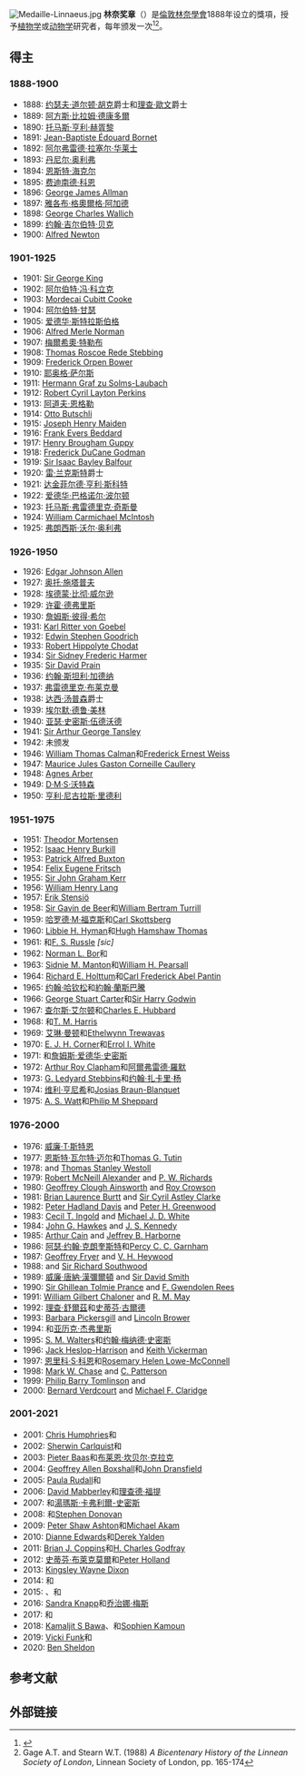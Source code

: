[[Image:Medaille-Linnaeus.jpg|thumb]]
'''林奈奖章'''（{{lang-en|Linnean Medal}}）是[[倫敦林奈學會|倫敦林奈學會]]1888年设立的獎項，授予[[植物学|植物学]]或[[动物学|动物学]]研究者，每年颁发一次<ref>{{cite web|url=https://www.linnean.org/the-society/medals-awards-prizes-grants/the-linnean-medal|title=The Linnean Medal|website=The Linnean Society|access-date=7 June 2019|archive-date=2021-02-20|archive-url=https://web.archive.org/web/20210220003136/https://www.linnean.org/the-society/medals-awards-prizes-grants/the-linnean-medal|dead-url=no}}</ref><ref>Gage A.T. and Stearn W.T. (1988) ''A Bicentenary History of the Linnean Society of London'', Linnean Society of London, pp. 165-174</ref>。
==得主==
===1888-1900===
*1888: [[约瑟夫·道尔顿·胡克|约瑟夫·道尔顿·胡克]]爵士和[[理查·歐文|理查·歐文]]爵士
*1889: [[阿方斯·比拉姆·德康多爾|阿方斯·比拉姆·德康多爾]]
*1890: [[托马斯·亨利·赫胥黎|托马斯·亨利·赫胥黎]]
*1891: [[Jean-Baptiste_Édouard_Bornet|Jean-Baptiste Édouard Bornet]]
*1892: [[阿尔弗雷德·拉塞尔·华莱士|阿尔弗雷德·拉塞尔·华莱士]]
*1893: [[丹尼尔·奥利弗|丹尼尔·奥利弗]]
*1894: [[恩斯特·海克尔|恩斯特·海克尔]]
*1895: [[费迪南德·科恩|费迪南德·科恩]]
*1896: [[George_James_Allman|George James Allman]]
*1897: [[雅各布·格奧爾格·阿加德|雅各布·格奧爾格·阿加德]]
*1898: [[George_Charles_Wallich|George Charles Wallich]]
*1899: [[约翰·吉尔伯特·贝克|约翰·吉尔伯特·贝克]]
*1900: [[Alfred_Newton|Alfred Newton]]

===1901-1925===
*1901: [[George_King_(botanist)|Sir George King]]
*1902: [[阿尔伯特·冯·科立克|阿尔伯特·冯·科立克]]
*1903: [[Mordecai_Cubitt_Cooke|Mordecai Cubitt Cooke]]
*1904: [[阿尔伯特·甘瑟|阿尔伯特·甘瑟]]
*1905: [[爱德华·斯特拉斯伯格|爱德华·斯特拉斯伯格]]
*1906: [[Alfred_Merle_Norman|Alfred Merle Norman]]
*1907: [[梅爾希奧·特勒布|梅爾希奧·特勒布]]
*1908: [[Thomas_Roscoe_Rede_Stebbing|Thomas Roscoe Rede Stebbing]]
*1909: [[Frederick_Orpen_Bower|Frederick Orpen Bower]]
*1910: [[耶奥格·萨尔斯|耶奥格·萨尔斯]]
*1911: [[Hermann_Graf_zu_Solms-Laubach|Hermann Graf zu Solms-Laubach]]
*1912: [[Robert_Cyril_Layton_Perkins|Robert Cyril Layton Perkins]]
*1913: [[阿道夫·恩格勒|阿道夫·恩格勒]]
*1914: [[Otto_Butschli|Otto Butschli]]
*1915: [[Joseph_Henry_Maiden|Joseph Henry Maiden]]
*1916: [[Frank_Evers_Beddard|Frank Evers Beddard]]
*1917: [[Henry_Brougham_Guppy|Henry Brougham Guppy]]
*1918: [[Frederick_DuCane_Godman|Frederick DuCane Godman]]
*1919: [[Isaac_Bayley_Balfour|Sir Isaac Bayley Balfour]]
*1920: [[雷·兰克斯特|雷·兰克斯特]]爵士
*1921: [[达金菲尔德·亨利·斯科特|达金菲尔德·亨利·斯科特]]
*1922: [[爱德华·巴格诺尔·波尔顿|爱德华·巴格诺尔·波尔顿]]
*1923: [[托马斯·弗雷德里克·奇斯曼|托马斯·弗雷德里克·奇斯曼]]
*1924: [[William_Carmichael_McIntosh|William Carmichael McIntosh]]
*1925: [[弗朗西斯·沃尔·奥利弗|弗朗西斯·沃尔·奥利弗]]

===1926-1950===
*1926: [[Edgar_Johnson_Allen|Edgar Johnson Allen]]
*1927: [[奥托·施塔普夫|奥托·施塔普夫]]
*1928: [[埃德蒙·比彻·威尔逊|埃德蒙·比彻·威尔逊]]
*1929: [[许霍·德弗里斯|许霍·德弗里斯]]
*1930: [[詹姆斯·彼得·希尔|詹姆斯·彼得·希尔]]
*1931: [[Karl_Ritter_von_Goebel|Karl Ritter von Goebel]]
*1932: [[Edwin_Stephen_Goodrich|Edwin Stephen Goodrich]]
*1933: [[Robert_Hippolyte_Chodat|Robert Hippolyte Chodat]]
*1934: [[Sidney_Frederic_Harmer|Sir Sidney Frederic Harmer]]
*1935: [[David_Prain|Sir David Prain]]
*1936: [[约翰·斯坦利·加德纳|约翰·斯坦利·加德纳]]
*1937: [[弗雷德里克·布莱克曼|弗雷德里克·布莱克曼]]
*1938: [[达西·汤普森|达西·汤普森]]爵士
*1939: [[埃尔默·德鲁·美林|埃尔默·德鲁·美林]]
*1940: [[亚瑟·史密斯·伍德沃德|亚瑟·史密斯·伍德沃德]]
*1941: [[Arthur_Tansley|Sir Arthur George Tansley]]
*1942: 未颁发
*1946: [[William_Thomas_Calman|William Thomas Calman]]和[[Frederick_Ernest_Weiss|Frederick Ernest Weiss]]
*1947: [[Maurice_Jules_Gaston_Corneille_Caullery|Maurice Jules Gaston Corneille Caullery]]
*1948: [[Agnes_Arber|Agnes Arber]]
*1949: [[D·M·S·沃特森|D·M·S·沃特森]]
*1950: [[亨利·尼古拉斯·里德利|亨利·尼古拉斯·里德利]]

===1951-1975===
*1951: [[Ole_Theodor_Jensen_Mortensen|Theodor Mortensen]]
*1952: [[Isaac_Henry_Burkill|Isaac Henry Burkill]]
*1953: [[Patrick_Alfred_Buxton|Patrick Alfred Buxton]]
*1954: [[Felix_Eugene_Fritsch|Felix Eugene Fritsch]]
*1955: [[John_Graham_Kerr|Sir John Graham Kerr]]
*1956: [[William_Henry_Lang|William Henry Lang]]
*1957: [[Erik_Stensiö|Erik Stensiö]]
*1958: [[Gavin_de_Beer|Sir Gavin de Beer]]和[[William_Bertram_Turrill|William Bertram Turrill]]
*1959: [[哈罗德·M·福克斯|哈罗德·M·福克斯]]和[[Carl_Skottsberg|Carl Skottsberg]]
*1960: [[Libbie_H._Hyman|Libbie H. Hyman]]和[[Hugh_Hamshaw_Thomas|Hugh Hamshaw Thomas]]
*1961: {{ill|Edmund W. Mason|wd=Q21520076}}和[[Frederick_Stratten_Russell|F. S. Russle]] ''[sic]''<!--The Society website has "F.S. Russle", but "Russell" and this particular person seems more probable -->
*1962: [[Norman_L._Bor|Norman L. Bor]]和{{ill|Guillermo Kuschel|de}}
*1963: [[Sidnie_M._Manton|Sidnie M. Manton]]和[[William_H._Pearsall|William H. Pearsall]]
*1964: [[Richard_E._Holttum|Richard E. Holttum]]和[[Carl_Frederick_Abel_Pantin|Carl Frederick Abel Pantin]] <!--The Society website has [[C._F._A_Panton|C. F. A Panton]]-->
*1965: [[约翰·哈钦松|约翰·哈钦松]]和[[約翰·蘭斯巴騰|約翰·蘭斯巴騰]]
*1966: [[George_Stuart_Carter|George Stuart Carter]]和[[Harry_Godwin|Sir Harry Godwin]]
*1967: [[查尔斯·艾尔顿|查尔斯·艾尔顿]]和[[Charles_E._Hubbard|Charles E. Hubbard]]
*1968: {{ill|A. Gragan|wd=Q35825076}}和[[T._M._Harris|T. M. Harris]]
*1969: [[艾琳·曼顿|艾琳·曼顿]]和[[Ethelwynn_Trewavas|Ethelwynn Trewavas]]
*1970: [[E._J._H._Corner|E. J. H. Corner]]和[[Errol_I._White|Errol I. White]]
*1971: {{ill|Charles Russell Metcalfe|es}}和[[詹姆斯·爱德华·史密斯|詹姆斯·爱德华·史密斯]]
*1972: [[Arthur_Roy_Clapham|Arthur Roy Clapham]]和[[阿爾弗雷德·羅默|阿爾弗雷德·羅默]]
*1973: [[G._Ledyard_Stebbins|G. Ledyard Stebbins]]和[[约翰·扎卡里·杨|约翰·扎卡里·杨]]
*1974: [[维利·亨尼希|维利·亨尼希]]和[[Josias_Braun-Blanquet|Josias Braun-Blanquet]]
*1975: [[Alexander_Watt|A. S. Watt]]和[[Philip_M_Sheppard|Philip M Sheppard]]

===1976-2000===
*1976: [[威廉·T·斯特恩|威廉·T·斯特恩]]
*1977: [[恩斯特·瓦尔特·迈尔|恩斯特·瓦尔特·迈尔]]和[[Thomas_G._Tutin|Thomas G. Tutin]]
*1978: {{ill|Olav K. H. Hedberg|wd=Q35825487}} and [[Thomas_Stanley_Westoll|Thomas Stanley Westoll]]
*1979: [[Robert_McNeill_Alexander|Robert McNeill Alexander]] and [[P._W._Richards|P. W. Richards]]
*1980: [[Geoffrey_Clough_Ainsworth|Geoffrey Clough Ainsworth]] and [[Roy_Crowson|Roy Crowson]]
*1981: [[Brian_Laurence_Burtt|Brian Laurence Burtt]] and [[Cyril_Clarke|Sir Cyril Astley Clarke]]
*1982: [[Peter_Hadland_Davis|Peter Hadland Davis]] and [[Peter_H._Greenwood|Peter H. Greenwood]]
*1983: [[Cecil_T._Ingold|Cecil T. Ingold]] and [[Michael_J._D._White|Michael J. D. White]]
*1984: [[John_G._Hawkes|John G. Hawkes]] and [[J._S._Kennedy|J. S. Kennedy]]
*1985: [[Arthur_Cain|Arthur Cain]] and [[Jeffrey_B._Harborne|Jeffrey B. Harborne]]
*1986: [[阿瑟·约翰·克朗奎斯特|阿瑟·约翰·克朗奎斯特]]和[[Percy_C._C._Garnham|Percy C. C. Garnham]]
*1987: [[Geoffrey_Fryer|Geoffrey Fryer]] and [[V._H._Heywood|V. H. Heywood]]
*1988: {{ill|John L. Harley|wd=Q35825678}} and [[Richard_Southwood|Sir Richard Southwood]]
*1989: [[威廉·唐納·漢彌爾頓|威廉·唐納·漢彌爾頓]] and [[David_Smith_(botanist)|Sir David Smith]]
*1990: [[Ghillean_Tolmie_Prance|Sir Ghillean Tolmie Prance]] and [[F._Gwendolen_Rees|F. Gwendolen Rees]]
*1991: [[William_Gilbert_Chaloner|William Gilbert Chaloner]] and [[R._M._May|R. M. May]]
*1992: [[理查·舒爾茲|理查·舒爾茲]]和[[史蒂芬·古爾德|史蒂芬·古爾德]]
*1993: [[Barbara_Pickersgill|Barbara Pickersgill]] and [[Lincoln_Brower|Lincoln Brower]]
*1994: {{ill|F. E. Round|wd=Q35825846}}和[[亚历克·杰弗里斯|亚历克·杰弗里斯]]
*1995: [[Max_Walters|S. M. Walters]]和[[约翰·梅纳德·史密斯|约翰·梅纳德·史密斯]]
*1996: [[Jack_Heslop-Harrison|Jack Heslop-Harrison]] and [[Keith_Vickerman|Keith Vickerman]]
*1997: [[恩里科·科恩|恩里科·S·科恩]]和[[Rosemary_Helen_Lowe-McConnell|Rosemary Helen Lowe-McConnell]]
*1998: [[Mark_W._Chase|Mark W. Chase]] and [[Colin_Patterson_(biologist)|C. Patterson]]
*1999: [[Philip_Barry_Tomlinson|Philip Barry Tomlinson]] and {{ill|Q. Bone|wd=Q35825945}}
*2000: [[Bernard_Verdcourt|Bernard Verdcourt]] and [[Michael_F._Claridge|Michael F. Claridge]]

===2001-2021===
*2001: [[Chris_Humphries|Chris Humphries]]和{{ill|Gareth J. Nelson|wd=Q35427695}}
*2002: [[Sherwin_Carlquist|Sherwin Carlquist]]和{{ill|William J. Kennedy (biologist)|lt=William J. Kennedy|wd=Q35826069}}
*2003: [[Pieter_Baas|Pieter Baas]]和[[布莱恩·坎贝尔·克拉克|布莱恩·坎贝尔·克拉克]]
*2004: [[Geoffrey_Allen_Boxshall|Geoffrey Allen Boxshall]]和[[John_Dransfield|John Dransfield]]
*2005: [[Paula_Rudall|Paula Rudall]]和{{ill|Andrew Smith (scientist)|lt=Andrew Smith|de|Andrew Smith (Paläontologe)}}
*2006: [[David_Mabberley|David Mabberley]]和[[理查德·福提|理查德·福提]]
*2007: {{ill|Phil Cribb|de|Phillip Cribb|ru|Крибб, Филипп Джеймс|es|Phillip James Cribb|nl}}和[[湯瑪斯·卡弗利爾-史密斯|湯瑪斯·卡弗利爾-史密斯]]
*2008: {{ill|Jeffrey Duckett|nl}}和[[Stephen_Donovan|Stephen Donovan]]
*2009: [[Peter_Shaw_Ashton|Peter Shaw Ashton]]和[[Michael_Akam|Michael Akam]]
*2010: [[Dianne_Edwards|Dianne Edwards]]和[[Derek_Yalden|Derek Yalden]]
*2011: [[Brian_J._Coppins|Brian J. Coppins]]和[[H._Charles_Godfray|H. Charles Godfray]]
*2012: [[史蒂芬·布萊克莫爾|史蒂芬·布萊克莫爾]]和[[Peter_Holland_(zoologist)|Peter Holland]]
*2013: [[Kingsley_Wayne_Dixon|Kingsley Wayne Dixon]]
*2014: {{ill|Niels Peder Kristensen|it}}和{{ill|Hans Walter Lack|es}}
*2015: {{ill|Engik Soepadmo|wd=Q35831046}}、{{ill|Claus Nielsen (biologist)|lt=Claus Nielsen|wd=Q29032460}}和{{ill|Rosmarie Honegger|wd=Q21391621}}
*2016: [[Sandra_Knapp|Sandra Knapp]]和[[乔治娜·梅斯|乔治娜·梅斯]]
*2017: {{ill|Charlie Jarvis|ru|Джарвис, Чарлз Эдвард|es|Charles Edward Jarvis|nl}}和{{ill|David Rollinson (biologist)|lt=David Rollinson|wd=Q56758286}}
*2018: [[Kamaljit_S_Bawa|Kamaljit S Bawa]]、{{ill|Jeremy Holloway|wd=Q21387549}}和[[Sophien_Kamoun|Sophien Kamoun]]
*2019: [[Vicki_Funk|Vicki Funk]]和{{ill|Samuel T. Turvey|de|Samuel T. Turvey}}
*2020: [[Ben_Sheldon|Ben Sheldon]]

==参考文献==
{{reflist}}

==外部链接==
{{Carl Linnaeus}}